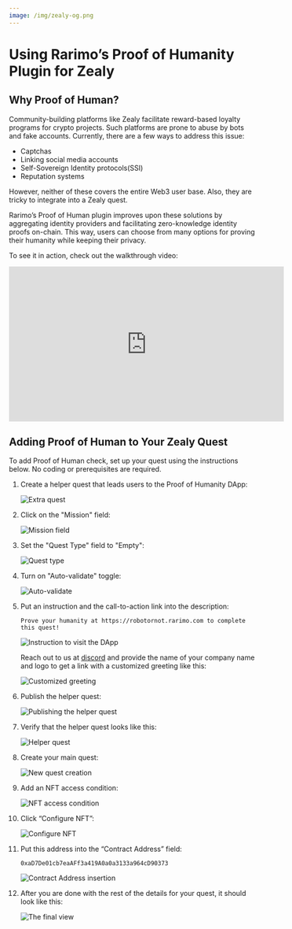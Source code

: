 ```yaml
---
image: /img/zealy-og.png
---
```


# Using Rarimo’s Proof of Humanity Plugin for Zealy

## Why Proof of Human?

Community-building platforms like Zealy facilitate reward-based loyalty programs for crypto projects. Such platforms are prone to abuse by bots and fake accounts. Currently, there are a few ways to address this issue:

- Captchas
- Linking social media accounts
- Self-Sovereign Identity protocols(SSI)
- Reputation systems

However, neither of these covers the entire Web3 user base. Also, they are tricky to integrate into a Zealy quest.

Rarimo’s Proof of Human plugin improves upon these solutions by aggregating identity providers and facilitating zero-knowledge identity proofs on-chain. This way, users can choose from many options for proving their humanity while keeping their privacy.

To see it in action, check out the walkthrough video:

<iframe
  width="560"
  height="315"
  src="https://www.youtube.com/embed/asQ7zOYaKLs?si=hl7D32ZgwuiB3BNv"
  title="YouTube video player"
  frameBorder="0"
  allow="accelerometer; autoplay; clipboard-write; encrypted-media; gyroscope; picture-in-picture; web-share"
  allowFullScreen
></iframe>

## Adding Proof of Human to Your Zealy Quest

To add Proof of Human check, set up your quest using the instructions below. No coding or prerequisites are required.

1. Create a helper quest that leads users to the Proof of Humanity DApp:

   ![Extra quest](/img/zealy-step-1.png)

1. Click on the "Mission" field:

   ![Mission field](/img/zealy-step-2.png)

1. Set the "Quest Type" field to "Empty":

   ![Quest type](/img/zealy-step-3.png)

1. Turn on "Auto-validate" toggle:

   ![Auto-validate](/img/zealy-step-4.png)

1. Put an instruction and the call-to-action link into the description:

   ```plain
   Prove your humanity at https://robotornot.rarimo.com to complete this quest!
   ```

   ![Instruction to visit the DApp](/img/zealy-step-5.png)

   Reach out to us at <a href="https://discord.com/channels/1034798419614629908/1034798420713553966/1063164663216484473" target="_blank" rel="noreferrer noopener">discord</a> and provide the name of your company name and logo to get a link with a customized greeting like this:

   ![Customized greeting](/img/poh-greeting.png)

1. Publish the helper quest:

   ![Publishing the helper quest](/img/zealy-step-6.png)

1. Verify that the helper quest looks like this:

   ![Helper quest](/img/zealy-step-7.png)

1. Create your main quest:

   ![New quest creation](/img/zealy-step-8.png)

1. Add an NFT access condition:

   ![NFT access condition](/img/zealy-step-9.png)

1. Click “Configure NFT”:

   ![Configure NFT](/img/zealy-step-10.png)

1. Put this address into the “Contract Address” field:

   ```
   0xaD7De01cb7eaAFf3a419A0a0a3133a964cD90373
   ```

   ![Contract Address insertion](/img/zealy-step-11.png)

1. After you are done with the rest of the details for your quest, it should look like this:

   ![The final view](/img/zealy-step-12.png)
